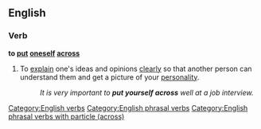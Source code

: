 ==English==

===Verb===
'''to [[put]] [[oneself]] [[across]]'''

# {{idiomatic}} To [[explain]] one's ideas and opinions [[clearly]] so that another person can understand them and get a picture of your [[personality]].
#:''It is very important to '''put yourself across''' well at a job interview.''

[[Category:English verbs]]
[[Category:English phrasal verbs]]
[[Category:English phrasal verbs with particle (across)]]
